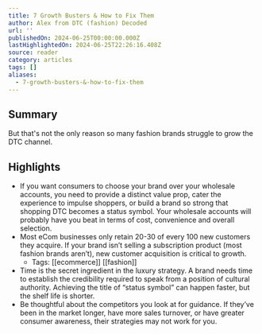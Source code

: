 ```yaml
---
title: 7 Growth Busters & How to Fix Them
author: Alex from DTC (fashion) Decoded
url: ''
publishedOn: 2024-06-25T00:00:00.000Z
lastHighlightedOn: 2024-06-25T22:26:16.408Z
source: reader
category: articles
tags: []
aliases:
  - 7-growth-busters-&-how-to-fix-them
---
```

## Summary

But that's not the only reason so many fashion brands struggle to grow the DTC channel.

## Highlights
- If you want consumers to choose your brand over your wholesale accounts, you need to provide a distinct value prop, cater the experience to impulse shoppers, or build a brand so strong that shopping DTC becomes a status symbol. Your wholesale accounts will probably have you beat in terms of cost, convenience and overall selection.
- Most eCom businesses only retain 20-30 of every 100 new customers they acquire. If your brand isn’t selling a subscription product (most fashion brands aren’t), new customer acquisition is critical to growth.
    - Tags: [[ecommerce]] [[fashion]] 
- Time is the secret ingredient in the luxury strategy. A brand needs time to establish the credibility required to speak from a position of cultural authority. Achieving the title of “status symbol” can happen faster, but the shelf life is shorter.
- Be thoughtful about the competitors you look at for guidance. If they’ve been in the market longer, have more sales turnover, or have greater consumer awareness, their strategies may not work for you.
